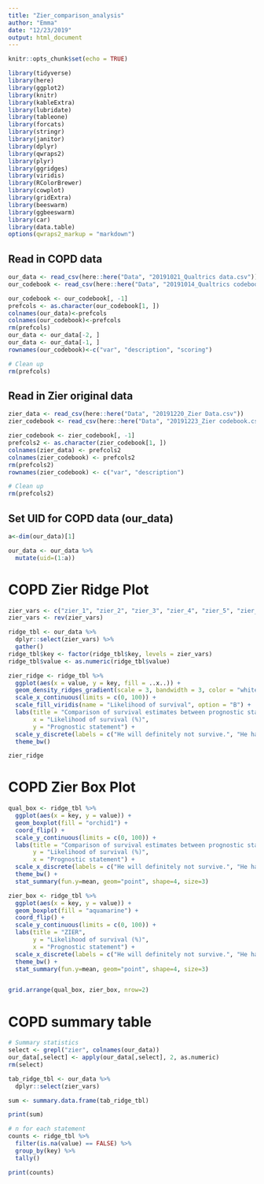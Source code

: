 ```yaml
---
title: "Zier_comparison_analysis"
author: "Emma"
date: "12/23/2019"
output: html_document
---
```


```r
knitr::opts_chunk$set(echo = TRUE)
```

```r
library(tidyverse)
library(here)
library(ggplot2)
library(knitr)
library(kableExtra)
library(lubridate)
library(tableone)
library(forcats)
library(stringr)
library(janitor)
library(dplyr)
library(qwraps2)
library(plyr)
library(ggridges)
library(viridis)
library(RColorBrewer)
library(cowplot)
library(gridExtra)
library(beeswarm)
library(ggbeeswarm)
library(car)
library(data.table)
options(qwraps2_markup = "markdown")
```

## Read in COPD data
```r

our_data <- read_csv(here::here("Data", "20191021_Qualtrics data.csv"))
our_codebook <- read_csv(here::here("Data", "20191014_Qualtrics codebook.csv"), skip = 1)

our_codebook <- our_codebook[, -1]
prefcols <- as.character(our_codebook[1, ])
colnames(our_data)<-prefcols
colnames(our_codebook)<-prefcols
rm(prefcols)
our_data <- our_data[-2, ]
our_data <- our_data[-1, ]
rownames(our_codebook)<-c("var", "description", "scoring")

# Clean up
rm(prefcols)

```

## Read in Zier original data 
```r

zier_data <- read_csv(here::here("Data", "20191220_Zier Data.csv"))
zier_codebook <- read_csv(here::here("Data", "20191223_Zier codebook.csv"), skip = 1)

zier_codebook <- zier_codebook[, -1]
prefcols2 <- as.character(zier_codebook[1, ])
colnames(zier_data) <- prefcols2 
colnames(zier_codebook) <- prefcols2 
rm(prefcols2) 
rownames(zier_codebook) <- c("var", "description")

# Clean up 
rm(prefcols2)

```


## Set UID for COPD data (our_data)
```r

a<-dim(our_data)[1]

our_data <- our_data %>%
  mutate(uid=(1:a))

```

# COPD Zier Ridge Plot
```r

zier_vars <- c("zier_1", "zier_2", "zier_3", "zier_4", "zier_5", "zier_6", "zier_7", "zier_8", "zier_9", "zier_10", "zier_11", "zier_12", "zier_13", "zier_14", "zier_15", "zier_16")
zier_vars <- rev(zier_vars)

ridge_tbl <- our_data %>% 
  dplyr::select(zier_vars) %>% 
  gather()
ridge_tbl$key <- factor(ridge_tbl$key, levels = zier_vars)
ridge_tbl$value <- as.numeric(ridge_tbl$value)

zier_ridge <- ridge_tbl %>% 
  ggplot(aes(x = value, y = key, fill = ..x..)) + 
  geom_density_ridges_gradient(scale = 3, bandwidth = 3, color = "white") + 
  scale_x_continuous(limits = c(0, 100)) + 
  scale_fill_viridis(name = "Likelihood of survival", option = "B") + 
  labs(title = "Comparison of survival estimates between prognostic statements", 
       x = "Likelihood of survival (%)", 
       y = "Prognostic statement") + 
  scale_y_discrete(labels = c("He will definitely not survive.", "He has a 5% chance of surviving.", "It is unlikely he will survive. That means he will likely die.", "It is very likely he will die.", "It is very unlikely he will survive.", "I don't think he will survive.", "He probably will not survive.", "It is possible he will not survive.", "I am concerned he will not survive.", "He has a 50% chance of surviving.", "I am optimistic he will survive.", "It is very unlikely he will die.", "I think he will survive.", "It is very likely he will survive.", "He has a 90% chance of surviving.", "He will definitely survive.")) + 
  theme_bw() 

zier_ridge

```

# COPD Zier Box Plot
```r

qual_box <- ridge_tbl %>% 
  ggplot(aes(x = key, y = value)) + 
  geom_boxplot(fill = "orchid1") + 
  coord_flip() +
  scale_y_continuous(limits = c(0, 100)) + 
  labs(title = "Comparison of survival estimates between prognostic statements \n\n QUALTRICS", 
       y = "Likelihood of survival (%)", 
       x = "Prognostic statement") + 
  scale_x_discrete(labels = c("He will definitely not survive.", "He has a 5% chance of surviving.", "It is unlikely he will survive. That means he will likely die.", "It is very likely he will die.", "It is very unlikely he will survive.", "I don't think he will survive.", "He probably will not survive.", "It is possible he will not survive.", "I am concerned he will not survive.", "He has a 50% chance of surviving.", "I am optimistic he will survive.", "It is very unlikely he will die.", "I think he will survive.", "It is very likely he will survive.", "He has a 90% chance of surviving.", "He will definitely survive.")) + 
  theme_bw() + 
  stat_summary(fun.y=mean, geom="point", shape=4, size=3)

zier_box <- ridge_tbl %>% 
  ggplot(aes(x = key, y = value)) + 
  geom_boxplot(fill = "aquamarine") + 
  coord_flip() +
  scale_y_continuous(limits = c(0, 100)) + 
  labs(title = "ZIER", 
       y = "Likelihood of survival (%)", 
       x = "Prognostic statement") + 
  scale_x_discrete(labels = c("He will definitely not survive.", "He has a 5% chance of surviving.", "It is unlikely he will survive. That means he will likely die.", "It is very likely he will die.", "It is very unlikely he will survive.", "I don't think he will survive.", "He probably will not survive.", "It is possible he will not survive.", "I am concerned he will not survive.", "He has a 50% chance of surviving.", "I am optimistic he will survive.", "It is very unlikely he will die.", "I think he will survive.", "It is very likely he will survive.", "He has a 90% chance of surviving.", "He will definitely survive.")) + 
  theme_bw() + 
  stat_summary(fun.y=mean, geom="point", shape=4, size=3)


grid.arrange(qual_box, zier_box, nrow=2)

```

# COPD summary table 
```r

# Summary statistics 
select <- grepl("zier", colnames(our_data)) 
our_data[,select] <- apply(our_data[,select], 2, as.numeric)
rm(select)

tab_ridge_tbl <- our_data %>% 
  dplyr::select(zier_vars)

sum <- summary.data.frame(tab_ridge_tbl)

print(sum)

# n for each statement 
counts <- ridge_tbl %>% 
  filter(is.na(value) == FALSE) %>%
  group_by(key) %>% 
  tally()

print(counts)

```


